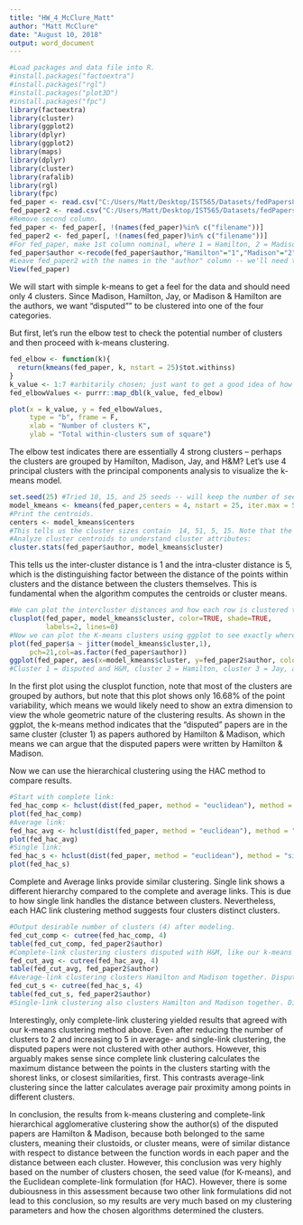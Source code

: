 ---
title: "HW_4_McClure_Matt"
author: "Matt McClure"
date: "August 10, 2018"
output: word_document
---

```{r setup}
#Load packages and data file into R.
#install.packages("factoextra")
#install.packages("rgl")
#install.packages("plot3D")
#install.packages("fpc")
library(factoextra)
library(cluster)
library(ggplot2)
library(dplyr)
library(ggplot2)
library(maps)
library(dplyr)
library(cluster)
library(rafalib)
library(rgl)
library(fpc)
fed_paper <- read.csv("C:/Users/Matt/Desktop/IST565/Datasets/fedPapers85.csv")
fed_paper2 <- read.csv("C:/Users/Matt/Desktop/IST565/Datasets/fedPapers85.csv")
#Remove second column.
fed_paper <- fed_paper[, !(names(fed_paper)%in% c("filename"))]
fed_paper2 <- fed_paper[, !(names(fed_paper)%in% c("filename"))]
#For fed_paper, make 1st column nominal, where 1 = Hamilton, 2 = Madison, 3 = Jay, and 4 = H&M, and 5 = disputed
fed_paper$author <-recode(fed_paper$author,"Hamilton"="1","Madison"="2","Jay"="3","HM"="4","dispt"="5")
#Leave fed_paper2 with the names in the "author" column -- we'll need them for labeling later.
View(fed_paper)
```
We will start with simple k-means to get a feel for the data and should need only 4 clusters. Since Madison, Hamilton, Jay, or Madison & Hamilton are the authors, we want "disputed"" to be clustered into one of the four categories.

But first, let's run the elbow test to check the potential number of clusters and then proceed with k-means clustering.
```{r Prepare elbow test}
fed_elbow <- function(k){
  return(kmeans(fed_paper, k, nstart = 25)$tot.withinss)
}
k_value <- 1:7 #arbitarily chosen; just want to get a good idea of how many potential centroids are generated.
fed_elbowValues <- purrr::map_dbl(k_value, fed_elbow)

plot(x = k_value, y = fed_elbowValues, 
     type = "b", frame = F,
     xlab = "Number of clusters K",
     ylab = "Total within-clusters sum of square")
```
The elbow test indicates there are essentially 4 strong clusters -- perhaps the clusters are grouped by Hamilton, Madison, Jay, and H&M?
Let's use 4 principal clusters with the principal components analysis to visualize the k-means model.
```{r Prepare K-means}
set.seed(25) #Tried 10, 15, and 25 seeds -- will keep the number of seeds at 25 for consistency.
model_kmeans <- kmeans(fed_paper,centers = 4, nstart = 25, iter.max = 500, algorithm = "Hartigan-Wong")
#Print the centroids.
centers <- model_kmeans$centers
#This tells us the cluster sizes contain  14, 51, 5, 15. Note that the sum equals 85, which is the # rows in the data. A good sign.
#Analyze cluster centroids to understand cluster attributes:
cluster.stats(fed_paper$author, model_kmeans$cluster)
```
This tells us the inter-cluster distance is 1 and the intra-cluster distance is 5, which is the distinguishing factor between the distance of the points within clusters and the distance between the clusters themselves. This is fundamental when the algorithm computes the centroids or cluster means.
```{r Plotting K-means clusters}
#We can plot the intercluster distances and how each row is clustered together in the data. The clusters are represented as ellipses.
clusplot(fed_paper, model_kmeans$cluster, color=TRUE, shade=TRUE, 
         labels=2, lines=0)
#Now we can plot the K-means clusters using ggplot to see exactly where the authors are clustered.
plot(fed_paper$a ~ jitter(model_kmeans$cluster,1),
     pch=21,col=as.factor(fed_paper$author))
ggplot(fed_paper, aes(x=model_kmeans$cluster, y=fed_paper2$author, color = fed_paper2$author)) + geom_jitter() + labs(title = "K-Means Clustering Results",x = "Number of Clusters", y = "Author")
#Cluster 1 = disputed and H&M, cluster 2 = Hamilton, cluster 3 = Jay, and cluster 4 = Madison.
```
In the first plot using the clusplot function, note that most of the clusters are grouped by authors, but note that this plot shows only 16.68% of the point variability, which means we would likely need to show an extra dimension to view the whole geometric nature of the clustering results.
As shown in the ggplot, the k-means method indicates that the "disputed" papers are in the same cluster (cluster 1) as papers authored by Hamilton & Madison, which means we can argue that the disputed papers were written by Hamilton & Madison.

Now we can use the hierarchical clustering using the HAC method to compare results.
```{r Prepare HAC}
#Start with complete link:
fed_hac_comp <- hclust(dist(fed_paper, method = "euclidean"), method = "complete")
plot(fed_hac_comp)
#Average link:
fed_hac_avg <- hclust(dist(fed_paper, method = "euclidean"), method = "average")
plot(fed_hac_avg)
#Single link:
fed_hac_s <- hclust(dist(fed_paper, method = "euclidean"), method = "single")
plot(fed_hac_s)
```
Complete and Average links provide similar clustering. Single link shows a different hierarchy compared to the complete and average links. This is due to how single link handles the distance between clusters.
Nevertheless, each HAC link clustering method suggests four clusters distinct clusters.

```{r Viewing HAC Clusters}
#Output desirable number of clusters (4) after modeling.
fed_cut_comp <- cutree(fed_hac_comp, 4)
table(fed_cut_comp, fed_paper2$author)
#Complete-link clustering clusters disputed with H&M, like our k-means clustering above.
fed_cut_avg <- cutree(fed_hac_avg, 4)
table(fed_cut_avg, fed_paper2$author)
#Average-link clustering clusters Hamilton and Madison together. Disputed is not clustered with anything else.
fed_cut_s <- cutree(fed_hac_s, 4)
table(fed_cut_s, fed_paper2$author)
#Single-link clustering also clusters Hamilton and Madison together. Disputed is not clustered with anything else.
```
Interestingly, only complete-link clustering yielded results that agreed with our k-means clustering method above. Even after reducing the number of clusters to 2 and increasing to 5 in average- and single-link clustering, the disputed papers were not clustered with other authors. However, this arguably makes sense since complete link clustering calculates the maximum distance between the points in the clusters starting with the shorest links, or closest similarities, first. This contrasts average-link clustering since the latter calculates average pair proximity among points in different clusters.

In conclusion, the results from k-means clustering and complete-link hierarchical agglomerative clustering show the author(s) of the disputed papers are Hamilton & Madison, because both belonged to the same clusters, meaning their clustoids, or cluster means, were of similar distance with respect to distance between the function words in each paper and the distance between each cluster. However, this conclusion was very highly based on the number of clusters chosen, the seed value (for K-means), and the Euclidean complete-link formulation (for HAC). However, there is some dubiousness in this assessment because two other link formulations did not lead to this conclusion, so my results are very much based on my clustering parameters and how the chosen algorithms determined the clusters.